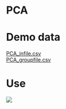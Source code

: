 # PCA

# Demo data

[PCA_infile.csv](https://github.com/w1996jy/Aitdemodata/blob/main/PCA_infile.csv)
<br>
[PCA_groupfile.csv](https://github.com/w1996jy/Aitdemodata/blob/main/PCA_groupfile.csv)

# Use

[![](https://github.com/w1996jy/Aitdemodata/blob/main/pic/pca.png?raw=true)](https://github.com/w1996jy/Aitdemodata/blob/main/pic/pca.png?raw=true)
